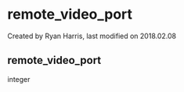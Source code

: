 
# remote_video_port 

 Created by  Ryan Harris, last modified on 2018.02.08

## remote_video_port

integer


